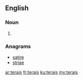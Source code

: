 ==English==

===Noun===
{{head|en}}

# {{plural of|terai}}

===Anagrams===
* [[satire#English|satire]]
* [[striae#English|striae]]

[[ar:terais]]
[[fr:terais]]
[[ku:terais]]
[[my:terais]]